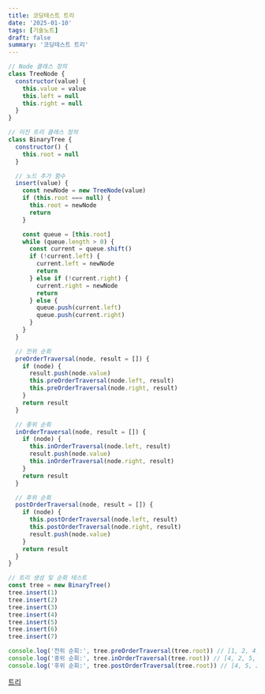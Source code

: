 ```yaml
---
title: 코딩테스트 트리
date: '2025-01-10'
tags: [기술노트]
draft: false
summary: '코딩테스트 트리'
---
```


```jsx
// Node 클래스 정의
class TreeNode {
  constructor(value) {
    this.value = value
    this.left = null
    this.right = null
  }
}

// 이진 트리 클래스 정의
class BinaryTree {
  constructor() {
    this.root = null
  }

  // 노드 추가 함수
  insert(value) {
    const newNode = new TreeNode(value)
    if (this.root === null) {
      this.root = newNode
      return
    }

    const queue = [this.root]
    while (queue.length > 0) {
      const current = queue.shift()
      if (!current.left) {
        current.left = newNode
        return
      } else if (!current.right) {
        current.right = newNode
        return
      } else {
        queue.push(current.left)
        queue.push(current.right)
      }
    }
  }

  // 전위 순회
  preOrderTraversal(node, result = []) {
    if (node) {
      result.push(node.value)
      this.preOrderTraversal(node.left, result)
      this.preOrderTraversal(node.right, result)
    }
    return result
  }

  // 중위 순회
  inOrderTraversal(node, result = []) {
    if (node) {
      this.inOrderTraversal(node.left, result)
      result.push(node.value)
      this.inOrderTraversal(node.right, result)
    }
    return result
  }

  // 후위 순회
  postOrderTraversal(node, result = []) {
    if (node) {
      this.postOrderTraversal(node.left, result)
      this.postOrderTraversal(node.right, result)
      result.push(node.value)
    }
    return result
  }
}

// 트리 생성 및 순회 테스트
const tree = new BinaryTree()
tree.insert(1)
tree.insert(2)
tree.insert(3)
tree.insert(4)
tree.insert(5)
tree.insert(6)
tree.insert(7)

console.log('전위 순회:', tree.preOrderTraversal(tree.root)) // [1, 2, 4, 5, 3, 6, 7]
console.log('중위 순회:', tree.inOrderTraversal(tree.root)) // [4, 2, 5, 1, 6, 3, 7]
console.log('후위 순회:', tree.postOrderTraversal(tree.root)) // [4, 5, 2, 6, 7, 3, 1]
```

[트리](https://www.notion.so/1744843169a98094b22beee7d3df939a?pvs=21)

